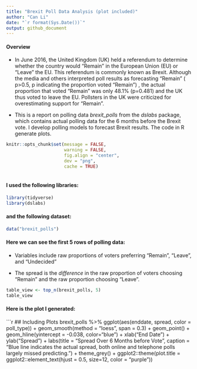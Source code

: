 ```yaml
---
title: "Brexit Poll Data Analysis (plot included)"
author: "Can Li"
date: "`r format(Sys.Date())`"
output: github_document
---
```


#### **Overview**

- In June 2016, the United Kingdom (UK) held a referendum to determine whether the country would "Remain" in the European Union (EU) or "Leave" the EU. This referendum is commonly known as Brexit. Although the media and others interpreted poll results as forecasting "Remain" ( p>0.5, p indicating the proportion voted "Remain") , the actual proportion that voted "Remain" was only 48.1%  (p=0.481)  and the UK thus voted to leave the EU. Pollsters in the UK were criticized for overestimating support for "Remain". 

-  This is a report on polling data _brexit_polls_ from the _dslabs_ package, which contains actual polling data for the 6 months before the Brexit vote. I develop polling models to forecast Brexit results. The code in R generate plots.



```r
knitr::opts_chunk$set(message = FALSE,
                      warning = FALSE,
                      fig.align = "center",
                      dev = "png",
                      cache = TRUE)
                
```
#### **I used the following libraries:**
```r
library(tidyverse)
library(dslabs)
```
#### **and the following dataset:**
```r
data("brexit_polls")
```

#### **Here we can see the first 5 rows of polling data:**
- Variables include raw proportions of voters preferring "Remain", "Leave", and "Undecided" 

- The spread is the *difference* in the raw proportion of voters choosing "Remain" and the raw proportion choosing "Leave".


```r
table_view <- top_n(brexit_polls, 5)
table_view
```

#### **Here is the plot I generated:**
```r
## Including Plots
brexit_polls %>% ggplot(aes(enddate, spread, color = poll_type)) +
  geom_smooth(method = "loess", span = 0.3) +
  geom_point() +
  geom_hline(yintercept = -0.038, color="blue") +
  xlab("End Date") +
  ylab("Spread") +
  labs(title = "Spread Over 6 Months before Vote",
       caption = "Blue line indicates the actual spread, both online and telephone polls largely missed predicting.") +
  theme_grey() +
  ggplot2::theme(plot.title = ggplot2::element_text(hjust = 0.5, size=12, color = "purple"))

